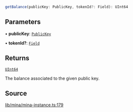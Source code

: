 ```ts
getBalance(publicKey: PublicKey, tokenId?: Field): UInt64
```

## Parameters

• **publicKey**: [`PublicKey`](../../../classes/PublicKey.mdx)

• **tokenId?**: [`Field`](../../../classes/Field.mdx)

## Returns

[`UInt64`](../../../classes/UInt64.mdx)

The balance associated to the given public key.

## Source

[lib/mina/mina-instance.ts:179](https://github.com/o1-labs/o1js/blob/main/src/lib/mina/mina-instance.ts#L179)
